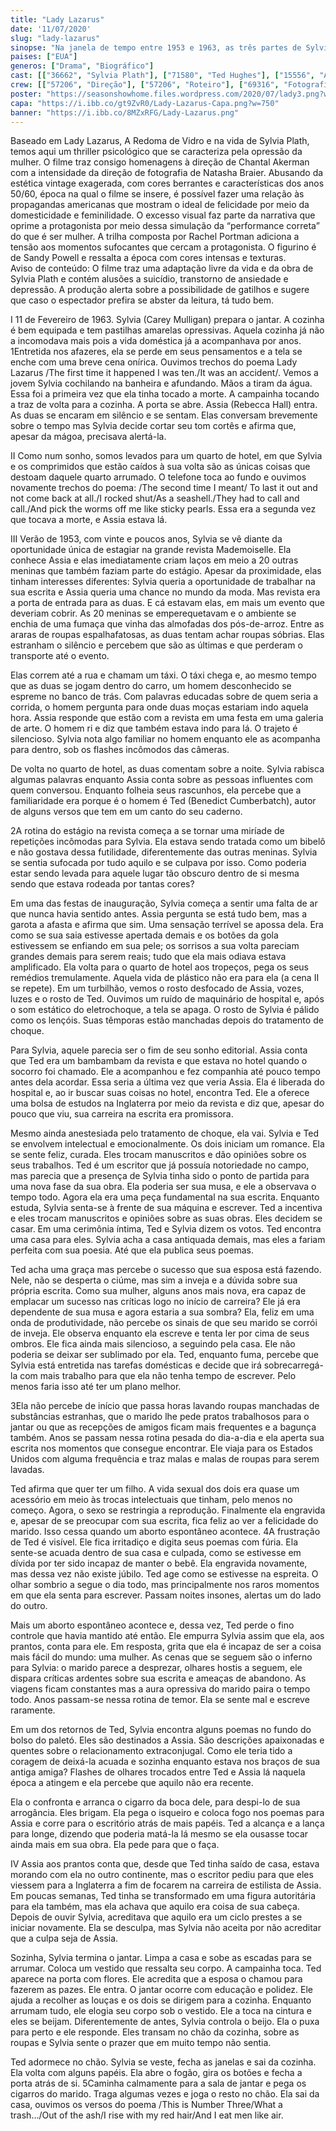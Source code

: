 ```yaml
---
title: "Lady Lazarus"
date: '11/07/2020'
slug: "lady-lazarus"
sinopse: "Na janela de tempo entre 1953 e 1963, as três partes de Sylvia (Carey Mulligan) são apresentadas para nós em um banquete preparado por ela mesma. Em sua juventude, é uma escritora promissora vivendo o estágio dos sonhos junto da amiga Assia (Rebecca Hall) e, rapidamente se apaixona e casa com o também escritor Ted (Benedict Cumberbatch). Porém, a vida se mostra um fardo para a jovem que se percebe presa pelas amarras do casamento e da feminilidade. Livremente baseado na vida e obra de Sylvia Plath, o filme nos mostra o passado e presente de uma mulher sufocada pela domesticação feminina e pela sociedade patriarcal."
paises: ["EUA"]
generos: ["Drama", "Biográfico"]
cast: [["36662", "Sylvia Plath"], ["71580", "Ted Hughes"], ["15556", "Assia Wevill"]]
crew: [["57206", "Direção"], ["57206", "Roteiro"], ["69316", "Fotografia"], ["9027", "Figurino"]]
poster: "https://seasonshowhome.files.wordpress.com/2020/07/lady3.png?w=691"
capa: "https://i.ibb.co/gt9ZvR0/Lady-Lazarus-Capa.png?w=750"
banner: "https://i.ibb.co/8MZxRFG/Lady-Lazarus.png"
---
```


<div id="estetica" className="conteudo">
Baseado em Lady Lazarus, A Redoma de Vidro e na vida de Sylvia Plath, temos aqui um thriller psicológico que se caracteriza pela opressão da mulher. O filme traz consigo homenagens à direção de Chantal Akerman com a intensidade da direção de fotografia de Natasha Braier. Abusando da estética vintage exagerada, com cores berrantes e características dos anos 50/60, época na qual o filme se insere, é possível fazer uma relação às propagandas americanas que mostram o ideal de felicidade por meio da domesticidade e feminilidade. O excesso visual faz parte da narrativa que oprime a protagonista por meio dessa simulação da “performance correta” do que é ser mulher. A trilha composta por Rachel Portman adiciona a tensão aos momentos sufocantes que cercam a protagonista. O figurino é de Sandy Powell e ressalta a época com cores intensas e texturas.
</div>
<div id="narrativa" className="conteudo">
Aviso de conteúdo: O filme traz uma adaptação livre da vida e da obra de Sylvia Plath e contém alusões a suicídio, transtorno de ansiedade e depressão. A produção alerta sobre a possibilidade de gatilhos e sugere que caso o espectador prefira se abster da leitura, tá tudo bem.

I
11 de Fevereiro de 1963. Sylvia (Carey Mulligan) prepara o jantar. A cozinha é bem equipada e tem pastilhas amarelas opressivas. Aquela cozinha já não a incomodava mais pois a vida doméstica já a acompanhava por anos. 1Entretida nos afazeres, ela se perde em seus pensamentos e a tela se enche com uma breve cena onírica. Ouvimos trechos do poema Lady Lazarus /The first time it happened I was ten./It was an accident/. Vemos a jovem Sylvia cochilando na banheira e afundando. Mãos a tiram da água. Essa foi a primeira vez que ela tinha tocado a morte. A campainha tocando a traz de volta para a cozinha. A porta se abre. Assia (Rebecca Hall) entra. As duas se encaram em silêncio e se sentam. Elas conversam brevemente sobre o tempo mas Sylvia decide cortar seu tom cortês e afirma que, apesar da mágoa, precisava alertá-la.

II
Como num sonho, somos levados para um quarto de hotel, em que Sylvia e os comprimidos que estão caídos à sua volta são as únicas coisas que destoam daquele quarto arrumado. O telefone toca ao fundo e ouvimos novamente trechos do poema: /The second time I meant/ To last it out and not come back at all./I rocked shut/As a seashell./They had to call and call./And pick the worms off me like sticky pearls. Essa era a segunda vez que tocava a morte, e Assia estava lá.

III
Verão de 1953, com vinte e poucos anos, Sylvia se vê diante da oportunidade única de estagiar na grande revista Mademoiselle. Ela conhece Assia e elas imediatamente criam laços em meio a 20 outras meninas que também faziam parte do estágio. Apesar da proximidade, elas tinham interesses diferentes: Sylvia queria a oportunidade de trabalhar na sua escrita e Assia queria uma chance no mundo da moda. Mas revista era a porta de entrada para as duas. E cá estavam elas, em mais um evento que deveriam cobrir. As 20 meninas se emperequetavam e o ambiente se enchia de uma fumaça que vinha das almofadas dos pós-de-arroz. Entre as araras de roupas espalhafatosas, as duas tentam achar roupas sóbrias. Elas estranham o silêncio e percebem que são as últimas e que perderam o transporte até o evento.

Elas correm até a rua e chamam um táxi. O táxi chega e, ao mesmo tempo que as duas se jogam dentro do carro, um homem desconhecido se espreme no banco de trás. Com palavras educadas sobre de quem seria a corrida, o homem pergunta para onde duas moças estariam indo aquela hora. Assia responde que estão com a revista em uma festa em uma galeria de arte. O homem ri e diz que também estava indo para lá. O trajeto é silencioso. Sylvia nota algo familiar no homem enquanto ele as acompanha para dentro, sob os flashes incômodos das câmeras.

De volta no quarto de hotel, as duas comentam sobre a noite. Sylvia rabisca algumas palavras enquanto Assia conta sobre as pessoas influentes com quem conversou. Enquanto folheia seus rascunhos, ela percebe que a familiaridade era porque é o homem é Ted (Benedict Cumberbatch), autor de alguns versos que tem em um canto do seu caderno.

2A rotina do estágio na revista começa a se tornar uma miríade de repetições incômodas para Sylvia. Ela estava sendo tratada como um bibelô e não gostava dessa futilidade, diferentemente das outras meninas. Sylvia se sentia sufocada por tudo aquilo e se culpava por isso. Como poderia estar sendo levada para aquele lugar tão obscuro dentro de si mesma sendo que estava rodeada por tantas cores?

Em uma das festas de inauguração, Sylvia começa a sentir uma falta de ar que nunca havia sentido antes. Assia pergunta se está tudo bem, mas a garota a afasta e afirma que sim. Uma sensação terrível se apossa dela. Era como se sua saia estivesse apertada demais e os botões da gola estivessem se enfiando em sua pele; os sorrisos a sua volta pareciam grandes demais para serem reais; tudo que ela mais odiava estava amplificado. Ela volta para o quarto de hotel aos tropeços, pega os seus remédios tremulamente. Aquela vida de plástico não era para ela (a cena II se repete). Em um turbilhão, vemos o rosto desfocado de Assia, vozes, luzes e o rosto de Ted. Ouvimos um ruído de maquinário de hospital e, após o som estático do eletrochoque, a tela se apaga. O rosto de Sylvia é pálido como os lençóis. Suas têmporas estão manchadas depois do tratamento de choque.

Para Sylvia, aquele parecia ser o fim de seu sonho editorial. Assia conta que Ted era um bambambam da revista e que estava no hotel quando o socorro foi chamado. Ele a acompanhou e fez companhia até pouco tempo antes dela acordar. Essa seria a última vez que veria Assia. Ela é liberada do hospital e, ao ir buscar suas coisas no hotel, encontra Ted. Ele a oferece uma bolsa de estudos na Inglaterra por meio da revista e diz que, apesar do pouco que viu, sua carreira na escrita era promissora.

Mesmo ainda anestesiada pelo tratamento de choque, ela vai. Sylvia e Ted se envolvem intelectual e emocionalmente. Os dois iniciam um romance. Ela se sente feliz, curada. Eles trocam manuscritos e dão opiniões sobre os seus trabalhos. Ted é um escritor que já possuía notoriedade no campo, mas parecia que a presença de Sylvia tinha sido o ponto de partida para uma nova fase da sua obra. Ela poderia ser sua musa, e ele a observava o tempo todo. Agora ela era uma peça fundamental na sua escrita. Enquanto estuda, Sylvia senta-se à frente de sua máquina e escrever. Ted a incentiva e eles trocam manuscritos e opiniões sobre as suas obras. Eles decidem se casar. Em uma cerimônia íntima, Ted e Sylvia dizem os votos. Ted encontra uma casa para eles. Sylvia acha a casa antiquada demais, mas eles a fariam perfeita com sua poesia. Até que ela publica seus poemas.

Ted acha uma graça mas percebe o sucesso que sua esposa está fazendo. Nele, não se desperta o ciúme, mas sim a inveja e a dúvida sobre sua própria escrita. Como sua mulher, alguns anos mais nova, era capaz de emplacar um sucesso nas críticas logo no início de carreira? Ele já era dependente de sua musa e agora estaria a sua sombra? Ela, feliz em uma onda de produtividade, não percebe os sinais de que seu marido se corrói de inveja. Ele observa enquanto ela escreve e tenta ler por cima de seus ombros. Ele fica ainda mais silencioso, a seguindo pela casa. Ele não poderia se deixar ser sublimado por ela. Ted, enquanto fuma, percebe que Sylvia está entretida nas tarefas domésticas e decide que irá sobrecarregá-la com mais trabalho para que ela não tenha tempo de escrever. Pelo menos faria isso até ter um plano melhor.

3Ela não percebe de início que passa horas lavando roupas manchadas de substâncias estranhas, que o marido lhe pede pratos trabalhosos para o jantar ou que as recepções de amigos ficam mais frequentes e a bagunça também. Anos se passam nessa rotina pesada do dia-a-dia e ela aperta sua escrita nos momentos que consegue encontrar. Ele viaja para os Estados Unidos com alguma frequência e traz malas e malas de roupas para serem lavadas.

Ted afirma que quer ter um filho. A vida sexual dos dois era quase um acessório em meio às trocas intelectuais que tinham, pelo menos no começo. Agora, o sexo se restringia a reprodução. Finalmente ela engravida e, apesar de se preocupar com sua escrita, fica feliz ao ver a felicidade do marido. Isso cessa quando um aborto espontâneo acontece. 4A frustração de Ted é visível. Ele fica irritadiço e digita seus poemas com fúria. Ela sente-se acuada dentro de sua casa e culpada, como se estivesse em dívida por ter sido incapaz de manter o bebê. Ela engravida novamente, mas dessa vez não existe júbilo. Ted age como se estivesse na espreita. O olhar sombrio a segue o dia todo, mas principalmente nos raros momentos em que ela senta para escrever. Passam noites insones, alertas um do lado do outro.

Mais um aborto espontâneo acontece e, dessa vez, Ted perde o fino controle que havia mantido até então. Ele empurra Sylvia assim que ela, aos prantos, conta para ele. Em resposta, grita que ela é incapaz de ser a coisa mais fácil do mundo: uma mulher. As cenas que se seguem são o inferno para Sylvia: o marido parece a desprezar, olhares hostis a seguem, ele dispara críticas ardentes sobre sua escrita e ameaças de abandono. As viagens ficam constantes mas a aura opressiva do marido paira o tempo todo. Anos passam-se nessa rotina de temor. Ela se sente mal e escreve raramente.

Em um dos retornos de Ted, Sylvia encontra alguns poemas no fundo do bolso do paletó. Eles são destinados a Assia. São descrições apaixonadas e quentes sobre o relacionamento extraconjugal. Como ele teria tido a coragem de deixá-la acuada e sozinha enquanto estava nos braços de sua antiga amiga? Flashes de olhares trocados entre Ted e Assia lá naquela época a atingem e ela percebe que aquilo não era recente.

Ela o confronta e arranca o cigarro da boca dele, para despi-lo de sua arrogância. Eles brigam. Ela pega o isqueiro e coloca fogo nos poemas para Assia e corre para o escritório atrás de mais papéis. Ted a alcança e a lança para longe, dizendo que poderia matá-la lá mesmo se ela ousasse tocar ainda mais em sua obra. Ela pede para que o faça.

IV
Assia aos prantos conta que, desde que Ted tinha saído de casa, estava morando com ela no outro continente, mas o escritor pediu para que eles viessem para a Inglaterra a fim de focarem na carreira de estilista de Assia. Em poucas semanas, Ted tinha se transformado em uma figura autoritária para ela também, mas ela achava que aquilo era coisa de sua cabeça. Depois de ouvir Sylvia, acreditava que aquilo era um ciclo prestes a se iniciar novamente. Ela se desculpa, mas Sylvia não aceita por não acreditar que a culpa seja de Assia.

Sozinha, Sylvia termina o jantar. Limpa a casa e sobe as escadas para se arrumar. Coloca um vestido que ressalta seu corpo. A campainha toca. Ted aparece na porta com flores. Ele acredita que a esposa o chamou para fazerem as pazes. Ele entra. O jantar ocorre com educação e polidez. Ele ajuda a recolher as louças e os dois se dirigem para a cozinha. Enquanto arrumam tudo, ele elogia seu corpo sob o vestido. Ele a toca na cintura e eles se beijam. Diferentemente de antes, Sylvia controla o beijo. Ela o puxa para perto e ele responde. Eles transam no chão da cozinha, sobre as roupas e Sylvia sente o prazer que em muito tempo não sentia.

Ted adormece no chão. Sylvia se veste, fecha as janelas e sai da cozinha. Ela volta com alguns papéis. Ela abre o fogão, gira os botões e fecha a porta atrás de si. 5Caminha calmamente para a sala de jantar e pega os cigarros do marido. Traga algumas vezes e joga o resto no chão. Ela sai da casa, ouvimos os versos do poema /This is Number Three/What a trash…/Out of the ash/I rise with my red hair/And I eat men like air.
</div>